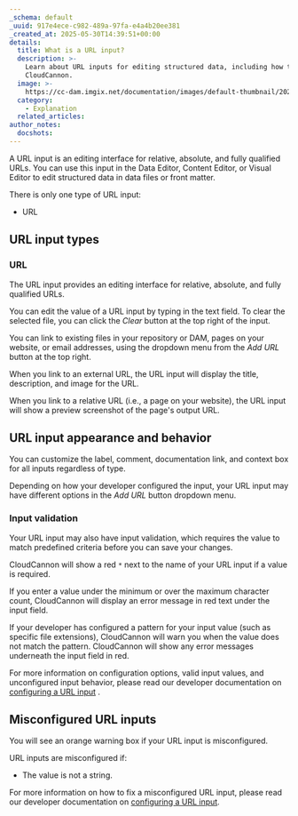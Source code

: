 ```yaml
---
_schema: default
_uuid: 917e4ece-c982-489a-97fa-e4a4b20ee381
_created_at: 2025-05-30T14:39:51+00:00
details:
  title: What is a URL input?
  description: >-
    Learn about URL inputs for editing structured data, including how they work in
    CloudCannon.
  image: >-
    https://cc-dam.imgix.net/documentation/images/default-thumbnail/2023-Q4/CloudCannon-Documentation-Thumbnail.png
  category:
    - Explanation
  related_articles:
author_notes:
  docshots:
---
```

A URL input is an editing interface for relative, absolute, and fully qualified URLs. You can use this input in the Data Editor, Content Editor, or Visual Editor to edit structured data in data files or front matter.

There is only one type of URL input:

* URL

## URL input types

### URL

The URL input provides an editing interface for relative, absolute, and fully qualified URLs.

You can edit the value of a URL input by typing in the text field. To clear the selected file, you can click the *Clear* button at the top right of the input.

You can link to existing files in your repository or DAM, pages on your website, or email addresses, using the dropdown menu from the *Add URL* button at the top right.

When you link to an external URL, the URL input will display the title, description, and image for the URL.

When you link to a relative URL (i.e., a page on your website), the URL input will show a preview screenshot of the page's output URL.

## URL input appearance and behavior

You can customize the label, comment, documentation link, and context box for all inputs regardless of type.

Depending on how your developer configured the input, your URL input may have different options in the *Add URL* button dropdown menu.

### Input validation

Your URL input may also have input validation, which requires the value to match predefined criteria before you can save your changes.

CloudCannon will show a red `*` next to the name of your URL input if a value is required.

If you enter a value under the minimum or over the maximum character count, CloudCannon will display an error message in red text under the input field.

If your developer has configured a pattern for your input value (such as specific file extensions), CloudCannon will warn you when the value does not match the pattern. CloudCannon will show any error messages underneath the input field in red.

For more information on configuration options, valid input values, and unconfigured input behavior, please read our developer documentation on [configuring a URL input](/documentation/developer-articles/configure-a-url-input/) .

## Misconfigured URL inputs

You will see an orange warning box if your URL input is misconfigured.

URL inputs are misconfigured if:

* The value is not a string.

For more information on how to fix a misconfigured URL input, please read our developer documentation on [configuring a URL input](/documentation/developer-articles/configure-a-url-input/).